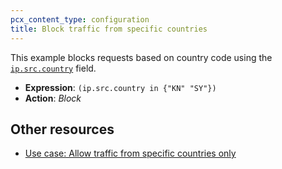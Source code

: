 ```yaml
---
pcx_content_type: configuration
title: Block traffic from specific countries
---
```


This example blocks requests based on country code using the [`ip.src.country`](/ruleset-engine/rules-language/fields/reference/ip.src.country/) field.

- **Expression**: `(ip.src.country in {"KN" "SY"})`
- **Action**: _Block_

## Other resources

- [Use case: Allow traffic from specific countries only](/waf/custom-rules/use-cases/allow-traffic-from-specific-countries/)

